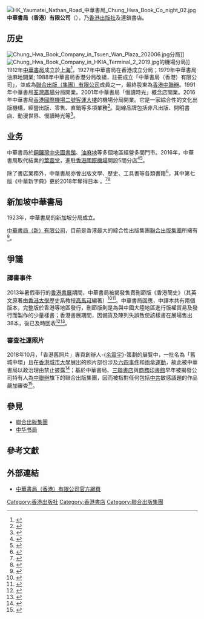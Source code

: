 {{About|位于香港的出版发行企业|“中华书局”的不同衍生机构|中华书局}}
{{Infobox Company 
| company_name = 中華書局（香港）有限公司
| company_name_en = Chung Hwa Book Company (Hong Kong) Limited
| company_logo = 
| type = [[私人公司|私人股份有限公司]]
| company_slogan =  
| abbreviated_name =
| local_code_name=HK
| local_code = 0218424
| key_people =  
| fate =  
| predecessor = 
| successor = 
| foundation = {{Start date|1988|06|16}}
| industry = 出版发行
| location = {{HKG}}
| owner = [[聯合出版集團|聯合出版（集團）有限公司]]（[[香港中聯辦|香港中聯辦]]）
| website = {{URL|http://www.chunghwabook.com.hk/}}
}}
[[File:HK_Yaumatei_Nathan_Road_中華書局_Chung_Hwa_Book_Co_night_02.jpg|thumb]]
'''中華書局（香港）有限公司'''（{{lang-en|Chung Hwa Book Company (Hong Kong) Limited}}），乃[[香港|香港]][[出版社|出版社]]及連鎖書店。

== 历史 ==
[[File:Chung_Hwa_Book_Company_in_Tsuen_Wan_Plaza_202006.jpg|thumb]]分局]]
[[File:Chung_Hwa_Book_Company_in_HKIA_Terminal_2_2019.jpg|thumb]]的機場分局]]
1912年[[中華書局|中華書局]]成立於[[上海|上海]]<ref name="民间出版机构">{{cite web |url=http://shtong.gov.cn/newsite/node2/node2245/node4521/node29048/node29050/node29052/userobject1ai54454.html |title=第二节　民间出版机构 |publisher=上海市地方志办公室 |date= |accessdate=2015-10-02 |deadurl=yes |archiveurl=https://web.archive.org/web/20150924122338/http://www.shtong.gov.cn/newsite/node2/node2245/node4521/node29048/node29050/node29052/userobject1ai54454.html |archivedate=2015-09-24 }}</ref>，1927年中華書局在香港成立分局；1979年中華書局油麻地開業; 1988年中華書局香港分局改組，註冊成立「中華書局（香港）有限公司」，並成為[[聯合出版集團|聯合出版（集團）有限公司]]成員之一，最終股東為[[香港中聯辦|香港中聯辦]]。1991年中華書局[[荃灣廣場|荃灣廣場]]分局開業。2001年中華書局「慢讀時光」概念店開業。2016年中華書局[[香港國際機場二號客運大樓|香港國際機場二號客運大樓]]的機場分局開業。它是一家綜合性的文化出版機構，經營出版、零售、直銷等多項業務<ref>{{cite news |url=http://www.orangenews.hk/culture/system/2017/03/31/010055704.shtml |title=【書人書事】植根香港九十年 中華書局編輯談香港出版苦與樂 |work=[[橙新聞|橙新聞]] |date=2017-04-25 |accessdate=2019-09-11 |archive-date=2020-08-06 |archive-url=https://web.archive.org/web/20200806120741/http://www.orangenews.hk/culture/system/2017/03/31/010055704.shtml |dead-url=no }}</ref>。副線品牌包括非凡出版、開明書店、動漫世界、慢讀時光等<ref>{{cite news |url=https://hk.ulifestyle.com.hk/spot/detail/422993/%E4%B8%AD%E8%8F%AF%E6%9B%B8%E5%B1%80-%E6%85%A2%E8%AE%80%E6%99%82%E5%85%89-%E6%A6%82%E5%BF%B5%E5%BA%97 |title=中華書局「慢讀時光」概念店 |work=[[港生活|港生活]] |date=2013-07-12 |accessdate=2019-09-11 |archive-date=2021-04-17 |archive-url=https://web.archive.org/web/20210417093430/https://hk.ulifestyle.com.hk/spot/detail/422993/%E4%B8%AD%E8%8F%AF%E6%9B%B8%E5%B1%80-%E6%85%A2%E8%AE%80%E6%99%82%E5%85%89-%E6%A6%82%E5%BF%B5%E5%BA%97 |dead-url=no }}</ref>。

== 业务 ==
中華書局於[[銅鑼灣|銅鑼灣]][[香港中央圖書館|中央圖書館]]、[[油麻地|油麻地]]等多個地區經營多間門市。2016年，中華書局取代結業的[[葉壹堂|葉壹堂]]，進駐[[香港國際機場|香港國際機場]]開設5間分店<ref>{{Cite news|url=https://news.mingpao.com/ins/港聞/article/20160327/s00001/1459082104439/機場書店16間變10間-page-one撤出換中華書局進駐-現有書店推薦旅客買內地禁書|title=機場書店16間變10間　Page One撤出換中華書局進駐　現有書店推薦旅客買內地禁書|author=|date=2016-03-27|work=|publisher=明報|accessdate=|language=|format=}}</ref><ref name="menshi">{{cite web |url=https://www.chunghwabook.com.hk/Index/chBookStoreMap |title=中華門市 |publisher=中華書局 |date= |accessdate=2019-09-11 |archive-date=2021-04-10 |archive-url=https://web.archive.org/web/20210410152524/https://chunghwabook.com.hk/Index/chBookStoreMap |dead-url=no }}</ref>。

除了書店業務外，中華書局亦會出版文學、歷史、工具書等各類書籍<ref>{{Cite news|url=http://www.orangenews.hk/culture/system/2017/03/31/010055704.shtml|title=【書人書事】植根香港九十年 中華書局編輯談香港出版苦與樂|author=|date=2017-04-25|work=|publisher=橙新聞|accessdate=|language=|format=|archive-date=2020-08-06|archive-url=https://web.archive.org/web/20200806120741/http://www.orangenews.hk/culture/system/2017/03/31/010055704.shtml|dead-url=no}}</ref>，其中第七版《中華新字典》更於2018年奪得日本 {{Link-jp|Good Design Award|グッドデザイン賞}}。<ref>{{Cite web|title=2019 Good Design Award|url=https://www.g-mark.org/award/describe/47049?token=hJJoPlgupf|accessdate=2019-09-13|author=|date=|format=|publisher=|language=ja|archive-date=2021-02-03|archive-url=https://web.archive.org/web/20210203152939/https://www.g-mark.org/award/describe/47049?token=hJJoPlgupf|dead-url=no}}</ref><ref>{{Cite news|url=https://www.hk01.com/18區新聞/244518/中華新字典設計-奪-東方設計奧斯卡-獎項|title=中華新字典設計　奪「東方設計奧斯卡」獎項|author=劉耀祥|date=2018-10-09|work=|publisher=香港01|accessdate=|language=|format=|archive-date=2021-07-10|archive-url=https://web.archive.org/web/20210710192154/https://www.hk01.com/18%E5%8D%80%E6%96%B0%E8%81%9E/244518/%E4%B8%AD%E8%8F%AF%E6%96%B0%E5%AD%97%E5%85%B8%E8%A8%AD%E8%A8%88-%E5%A5%AA-%E6%9D%B1%E6%96%B9%E8%A8%AD%E8%A8%88%E5%A5%A7%E6%96%AF%E5%8D%A1-%E7%8D%8E%E9%A0%85|dead-url=no}}</ref>

== 新加坡中華書局 ==
1923年，中華書局的新加坡分局成立。

[[中華書局（新）有限公司|中華書局（新）有限公司]]，目前是香港最大的綜合性出版集團[[聯合出版集團|聯合出版集團]]所擁有<ref>{{Cite web |url=http://www.sup.com.hk/allcompany.pdf |title=全球業務分布 |accessdate=2020-06-06 |archive-date=2016-03-11 |archive-url=https://web.archive.org/web/20160311044918/http://sup.com.hk/allcompany.pdf |dead-url=no }}</ref>。

== 爭議 ==
=== 譯書事件 ===
2013年暑假舉行的[[香港書展|香港書展]]期間，中華書局被揭發售賣刪節版《香港簡史》（其英文原著由[[香港大學|香港大學]]歷史系教授[[高馬可|高馬可]]編著）<ref>{{cite news |url=http://archive.fo/RPXIX |title=中華書局篡改《香港簡史》 |work=[[香港蘋果日報|香港蘋果日報]] |date=2013-07-20 |accessdate=2019-09-11}}</ref><ref>{{cite news |url=https://www.vjmedia.com.hk/articles/2013/07/23/44381 |title=港大學生會致中華書局公開信 |work=[[輔仁媒體|輔仁文誌]] |date=2013-07-23 |accessdate=2019-09-11 |archive-url=https://web.archive.org/web/20151226161445/http://www.vjmedia.com.hk/articles/2013/07/23/44381/ |archive-date=2015-12-26 |dead-url=no }}</ref>。中華書局回應，中譯本共有兩個版本，完整版於香港等地區發行，刪節版則是為與中國大陸地區進行版權貿易及發行而製作的少量樣書；香港書展期間，因備貨及陳列失誤致使該樣書在展場售出38本，後已及時回收<ref>{{cite news |url=https://www.am730.com.hk/column/%E6%96%B0%E8%81%9E/%E4%B8%89%E4%BB%B6%E9%87%8E%E8%A0%BB%E4%BA%8B-44796 |title=三件野蠻事 |work=[[am730|am730]] |date=2013-07-23 |accessdate=2019-09-11 |archive-date=2021-02-03 |archive-url=https://web.archive.org/web/20210203152858/https://www.am730.com.hk/column/%E6%96%B0%E8%81%9E/%E4%B8%89%E4%BB%B6%E9%87%8E%E8%A0%BB%E4%BA%8B-44796 |dead-url=no }}</ref><ref>{{cite news |url=https://news.ltn.com.tw/news/world/paper/861717 |title=《小檔案》聯合出版集團 隸屬中國國務院 |publisher=[[自由時報|自由時報]] |date=2015-03-11 |accessdate=2019-09-11 |archive-url=https://web.archive.org/web/20181128014132/http://news.ltn.com.tw/news/world/paper/861717 |archive-date=2018-11-28 |dead-url=no }}</ref>。

=== 審查社運照片 ===
2018年10月，「香港舊照片」專頁創辦人-{[[余震宇|余震宇]]}-策劃的展覽中，一批名為「舊城中環」且在[[香港城市大學|香港城市大學]]展出的照片部份涉及[[六四事件|六四事件]]和[[雨傘運動|雨傘運動]]，故此被中華書局以政治理由禁止披露<ref>{{cite news |url=https://thestandnews.com/culture/%E4%B8%AD%E8%8F%AF%E6%9B%B8%E5%B1%80%E8%A2%AB%E6%8C%87%E5%AF%A9%E6%9F%A5%E5%85%AD%E5%9B%9B-%E5%82%98%E9%81%8B%E7%9B%B8-%E9%A6%99%E6%B8%AF%E8%88%8A%E7%85%A7%E7%89%87-%E5%89%B5%E8%BE%A6%E4%BA%BA-%E5%86%80%E4%BB%A5%E7%B6%B2%E7%B5%A1%E9%81%BF%E4%B8%89%E4%B8%AD%E5%95%86%E6%93%8D%E6%8E%A7/ |title=中華書局被指審查六四、傘運相　「香港舊照片」創辦人：冀以網絡避三中商操控 |work=[[立場新聞|立場新聞]] |date=2018-10-08 |accessdate=2019-09-11 |archive-url=https://web.archive.org/web/20190816202724/http://www.thestandnews.com/culture/%E4%B8%AD%E8%8F%AF%E6%9B%B8%E5%B1%80%E8%A2%AB%E6%8C%87%E5%AF%A9%E6%9F%A5%E5%85%AD%E5%9B%9B-%E5%82%98%E9%81%8B%E7%9B%B8-%E9%A6%99%E6%B8%AF%E8%88%8A%E7%85%A7%E7%89%87-%E5%89%B5%E8%BE%A6%E4%BA%BA-%E5%86%80%E4%BB%A5%E7%B6%B2%E7%B5%A1%E9%81%BF%E4%B8%89%E4%B8%AD%E5%95%86%E6%93%8D%E6%8E%A7/ |archive-date=2019-08-16 |dead-url=no }}</ref>；基於中華書局、[[三聯書店（香港）|三聯書店]]與[[商務印書館（香港）|商務印書館]]早年被揭發公司持有人為[[中聯辦_(香港)|中聯辦]]旗下的聯合出版集團，因而被指對任何包括[[中共|中共]]敏感議題的作品嚴加審查<ref>{{cite news |url=https://hk.thenewslens.com/article/96620 |title=請認清「三中商」書店的幕後老闆 —— 中聯辦 |work=[[關鍵評論網|關鍵評論網]] |date=2018-05-29 |accessdate=2019-09-11 |archive-url=https://web.archive.org/web/20190717162240/https://hk.thenewslens.com/article/96620 |archive-date=2019-07-17 |dead-url=no }}</ref>。

== 參見 ==
* [[聯合出版集團|聯合出版集團]]
* [[中华书局|中华书局]]

== 參考文獻 ==
{{reflist|30em}}

== 外部連結 ==
{{Commons category|Chung Hwa Book Co. stores in Hong Kong}}
* [http://www.chunghwabook.com.hk/ 中華書局（香港）有限公司官方網頁]{{Wayback|url=http://www.chunghwabook.com.hk/ |date=20081028004520 }}

[[Category:香港出版社|Category:香港出版社]]
[[Category:香港書店|Category:香港書店]]
[[Category:聯合出版集團|Category:聯合出版集團]]